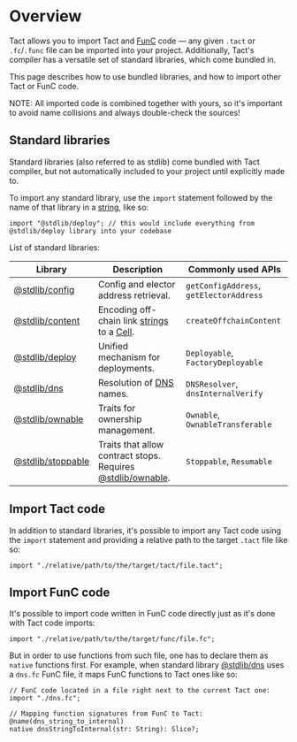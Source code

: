
# Overview

Tact allows you to import Tact and [FunC](https://docs.ton.org/develop/func/overview) code — any given `.tact` or `.fc`/`.func` file can be imported into your project. Additionally, Tact's compiler has a versatile set of standard libraries, which come bundled in.

This page describes how to use bundled libraries, and how to import other Tact or FunC code.

<Callout type="warning" emoji="⚠️">
NOTE: All imported code is combined together with yours, so it's important to avoid name collisions and always double-check the sources!
</Callout>

## Standard libraries

Standard libraries (also referred to as stdlib) come bundled with Tact compiler, but not automatically included to your project until explicitly made to.

To import any standard library, use the `import` statement followed by the name of that library in a [string](/language/ref/strings), like so:

```tact
import "@stdlib/deploy"; // this would include everything from @stdlib/deploy library into your codebase
```

List of standard libraries:

Library                | Description                                                   | Commonly used APIs
-------                | -----------                                                   | ------------------
[@stdlib/config][1]    | Config and elector address retrieval.                         | `getConfigAddress`, `getElectorAddress`
[@stdlib/content][2]   | Encoding off-chain link [strings][str] to a [Cell][cell].     | `createOffchainContent`
[@stdlib/deploy][3]    | Unified mechanism for deployments.                            | `Deployable`, `FactoryDeployable`
[@stdlib/dns][4]       | Resolution of [DNS](https://docs.ton.org/participate/web3/dns) names.                                 | `DNSResolver`, `dnsInternalVerify`
[@stdlib/ownable][5]   | Traits for ownership management.                              | `Ownable`, `OwnableTransferable`
[@stdlib/stoppable][6] | Traits that allow contract stops. Requires [@stdlib/ownable][5]. | `Stoppable`, `Resumable`

[1]: /language/libs/config
[2]: /language/libs/content
[3]: /language/libs/deploy
[4]: /language/libs/dns
[5]: /language/libs/ownable
[6]: /language/libs/stoppable
[cell]: /language/ref/cells
[str]: /language/ref/strings

## Import Tact code

In addition to standard libraries, it's possible to import any Tact code using the `import` statement and providing a relative path to the target `.tact` file like so:

```tact
import "./relative/path/to/the/target/tact/file.tact";
```

## Import FunC code

It's possible to import code written in FunC code directly just as it's done with Tact code imports:

```tact
import "./relative/path/to/the/target/func/file.fc";
```

But in order to use functions from such file, one has to declare them as `native` functions first. For example, when standard library [@stdlib/dns](/language/libs/dns) uses a `dns.fc` FunC file, it maps FunC functions to Tact ones like so:

```tact
// FunC code located in a file right next to the current Tact one:
import "./dns.fc";

// Mapping function signatures from FunC to Tact:
@name(dns_string_to_internal)
native dnsStringToInternal(str: String): Slice?;
```
